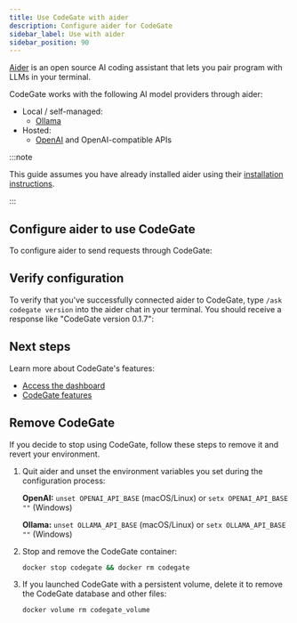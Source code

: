 ```yaml
---
title: Use CodeGate with aider
description: Configure aider for CodeGate
sidebar_label: Use with aider
sidebar_position: 90
---
```



[Aider](https://aider.chat/) is an open source AI coding assistant that lets you
pair program with LLMs in your terminal.

CodeGate works with the following AI model providers through aider:

- Local / self-managed:
  - [Ollama](https://ollama.com/)
- Hosted:
  - [OpenAI](https://openai.com/api/) and OpenAI-compatible APIs

:::note

This guide assumes you have already installed aider using their
[installation instructions](https://aider.chat/docs/install.html).

:::

## Configure aider to use CodeGate

To configure aider to send requests through CodeGate:

<AiderProviders />

## Verify configuration

To verify that you've successfully connected aider to CodeGate, type
`/ask codegate version` into the aider chat in your terminal. You should receive
a response like "CodeGate version 0.1.7":

## Next steps

Learn more about CodeGate's features:

- [Access the dashboard](./dashboard.md)
- [CodeGate features](../features/index.mdx)

## Remove CodeGate

If you decide to stop using CodeGate, follow these steps to remove it and revert
your environment.

1. Quit aider and unset the environment variables you set during the
   configuration process:

   **OpenAI:** `unset OPENAI_API_BASE` (macOS/Linux) or
   `setx OPENAI_API_BASE ""` (Windows)

   **Ollama:** `unset OLLAMA_API_BASE` (macOS/Linux) or
   `setx OLLAMA_API_BASE ""` (Windows)

1. Stop and remove the CodeGate container:

   ```bash
   docker stop codegate && docker rm codegate
   ```

1. If you launched CodeGate with a persistent volume, delete it to remove the
   CodeGate database and other files:

   ```bash
   docker volume rm codegate_volume
   ```
